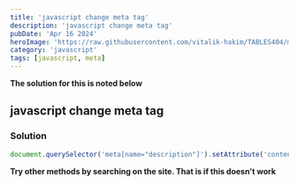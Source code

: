 ```yaml
---
title: 'javascript change meta tag'
description: 'javascript change meta tag'
pubDate: 'Apr 16 2024'
heroImage: 'https://raw.githubusercontent.com/vitalik-hakim/TABLES404/main/error_b/JavaScript.png'
category: 'javascript'
tags: [javascript, meta]
---
```


**The solution for this is noted below**

## javascript change meta tag

### Solution

```javascript
document.querySelector('meta[name="description"]').setAttribute('content', _desc)
```

**Try other methods by searching on the site. That is if this doesn't work**
